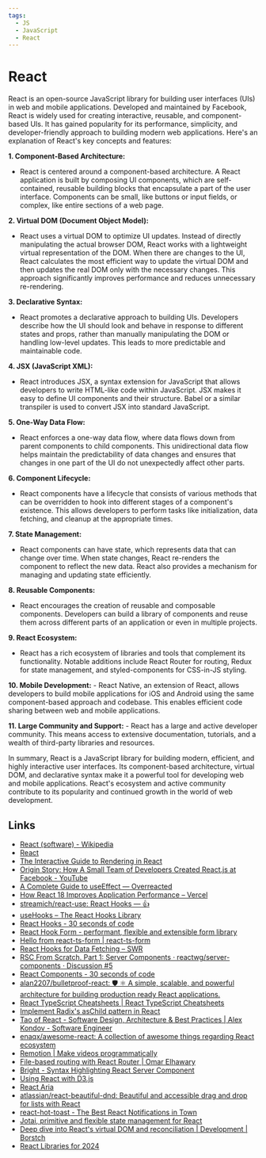 ```yaml
---
tags:
  - JS
  - JavaScript
  - React
---
```


# React

React is an open-source JavaScript library for building user interfaces (UIs) in web and mobile applications. Developed and maintained by Facebook, React is widely used for creating interactive, reusable, and component-based UIs. It has gained popularity for its performance, simplicity, and developer-friendly approach to building modern web applications. Here's an explanation of React's key concepts and features:

**1. Component-Based Architecture:**

- React is centered around a component-based architecture. A React application is built by composing UI components, which are self-contained, reusable building blocks that encapsulate a part of the user interface. Components can be small, like buttons or input fields, or complex, like entire sections of a web page.

**2. Virtual DOM (Document Object Model):**

- React uses a virtual DOM to optimize UI updates. Instead of directly manipulating the actual browser DOM, React works with a lightweight virtual representation of the DOM. When there are changes to the UI, React calculates the most efficient way to update the virtual DOM and then updates the real DOM only with the necessary changes. This approach significantly improves performance and reduces unnecessary re-rendering.

**3. Declarative Syntax:**

- React promotes a declarative approach to building UIs. Developers describe how the UI should look and behave in response to different states and props, rather than manually manipulating the DOM or handling low-level updates. This leads to more predictable and maintainable code.

**4. JSX (JavaScript XML):**

- React introduces JSX, a syntax extension for JavaScript that allows developers to write HTML-like code within JavaScript. JSX makes it easy to define UI components and their structure. Babel or a similar transpiler is used to convert JSX into standard JavaScript.

**5. One-Way Data Flow:**

- React enforces a one-way data flow, where data flows down from parent components to child components. This unidirectional data flow helps maintain the predictability of data changes and ensures that changes in one part of the UI do not unexpectedly affect other parts.

**6. Component Lifecycle:**

- React components have a lifecycle that consists of various methods that can be overridden to hook into different stages of a component's existence. This allows developers to perform tasks like initialization, data fetching, and cleanup at the appropriate times.

**7. State Management:**

- React components can have state, which represents data that can change over time. When state changes, React re-renders the component to reflect the new data. React also provides a mechanism for managing and updating state efficiently.

**8. Reusable Components:**

- React encourages the creation of reusable and composable components. Developers can build a library of components and reuse them across different parts of an application or even in multiple projects.

**9. React Ecosystem:**

- React has a rich ecosystem of libraries and tools that complement its functionality. Notable additions include React Router for routing, Redux for state management, and styled-components for CSS-in-JS styling.

**10. Mobile Development:** - React Native, an extension of React, allows developers to build mobile applications for iOS and Android using the same component-based approach and codebase. This enables efficient code sharing between web and mobile applications.

**11. Large Community and Support:** - React has a large and active developer community. This means access to extensive documentation, tutorials, and a wealth of third-party libraries and resources.

In summary, React is a JavaScript library for building modern, efficient, and highly interactive user interfaces. Its component-based architecture, virtual DOM, and declarative syntax make it a powerful tool for developing web and mobile applications. React's ecosystem and active community contribute to its popularity and continued growth in the world of web development.

## Links

- [React (software) - Wikipedia](<https://en.wikipedia.org/wiki/React_(software)>)
- [React](https://react.dev/)
- [The Interactive Guide to Rendering in React](https://ui.dev/why-react-renders)
- [Origin Story: How A Small Team of Developers Created React.js at Facebook - YouTube](https://www.youtube.com/watch?v=8pDqJVdNa44)
- [A Complete Guide to useEffect — Overreacted](https://overreacted.io/a-complete-guide-to-useeffect/)
- [How React 18 Improves Application Performance – Vercel](https://vercel.com/blog/how-react-18-improves-application-performance)
- [streamich/react-use: React Hooks — 👍](https://github.com/streamich/react-use)
- [useHooks – The React Hooks Library](https://usehooks.com/)
- [React Hooks - 30 seconds of code](https://www.30secondsofcode.org/react/hooks/p/1/)
- [React Hook Form - performant, flexible and extensible form library](https://react-hook-form.com/)
- [Hello from react-ts-form | react-ts-form](https://react-ts-form.com/)
- [React Hooks for Data Fetching – SWR](https://swr.vercel.app/)
- [RSC From Scratch. Part 1: Server Components · reactwg/server-components · Discussion #5](https://github.com/reactwg/server-components/discussions/5)
- [React Components - 30 seconds of code](https://www.30secondsofcode.org/react/components/p/1/)
- [alan2207/bulletproof-react: 🛡️ ⚛️ A simple, scalable, and powerful architecture for building production ready React applications.](https://github.com/alan2207/bulletproof-react/tree/master)
- [React TypeScript Cheatsheets | React TypeScript Cheatsheets](https://react-typescript-cheatsheet.netlify.app/)
- [Implement Radix's asChild pattern in React](https://www.jacobparis.com/content/react-as-child)
- [Tao of React - Software Design, Architecture & Best Practices | Alex Kondov - Software Engineer](https://alexkondov.com/tao-of-react/)
- [enaqx/awesome-react: A collection of awesome things regarding React ecosystem](https://github.com/enaqx/awesome-react)
- [Remotion | Make videos programmatically](https://www.remotion.dev/)
- [File-based routing with React Router | Omar Elhawary](https://omarelhawary.me/blog/file-based-routing-with-react-router)
- [Bright - Syntax Highlighting React Server Component](https://bright.codehike.org/)
- [Using React with D3.js](https://2019.wattenberger.com/blog/react-and-d3?ck_subscriber_id=192963084)
- [React Aria](https://react-spectrum.adobe.com/react-aria/index.html)
- [atlassian/react-beautiful-dnd: Beautiful and accessible drag and drop for lists with React](https://github.com/atlassian/react-beautiful-dnd)
- [react-hot-toast - The Best React Notifications in Town](https://react-hot-toast.com/)
- [Jotai, primitive and flexible state management for React](https://jotai.org/)
- [Deep dive into React's virtual DOM and reconciliation | Development | Borstch](https://borstch.com/blog/deep-dive-into-reacts-virtual-dom-and-reconciliation)
- [React Libraries for 2024](https://www.robinwieruch.de/react-libraries/)
